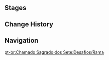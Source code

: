 {{Genius Invokation TCG Character Stages Intro}}

==Stages==
{{Genius Invokation TCG Stages/Detailed|Rama}}

==Change History==
{{Change History|3.3}}

==Navigation==
{{Genius Invokation TCG Stages Navbox}}
[[pt-br:Chamado Sagrado dos Sete:Desafios/Rama]]